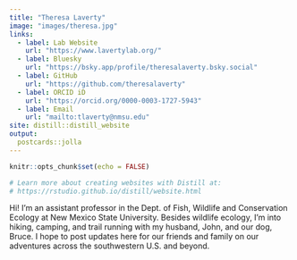 ```yaml
---
title: "Theresa Laverty"
image: "images/theresa.jpg"
links:
  - label: Lab Website
    url: "https://www.lavertylab.org/"
  - label: Bluesky
    url: "https://bsky.app/profile/theresalaverty.bsky.social"
  - label: GitHub
    url: "https://github.com/theresalaverty"
  - label: ORCID iD
    url: "https://orcid.org/0000-0003-1727-5943"
  - label: Email
    url: "mailto:tlaverty@nmsu.edu"
site: distill::distill_website
output:
  postcards::jolla
---
```


```r
knitr::opts_chunk$set(echo = FALSE)

# Learn more about creating websites with Distill at:
# https://rstudio.github.io/distill/website.html

```

Hi! I'm an assistant professor in the Dept. of Fish, Wildlife and Conservation Ecology at New Mexico State University. Besides wildlife ecology, I'm into hiking, camping, and trail running with my husband, John, and our dog, Bruce. I hope to post updates here for our friends and family on our adventures across the southwestern U.S. and beyond.
